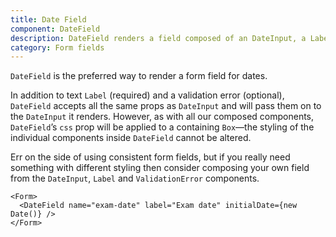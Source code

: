 ```yaml
---
title: Date Field
component: DateField
description: DateField renders a field composed of an DateInput, a Label and a ValidationError
category: Form fields
---
```


`DateField` is the preferred way to render a form field for dates.

In addition to text `Label` (required) and a validation error (optional), `DateField` accepts all the same props as `DateInput` and will pass them on to the `DateInput` it renders. However, as with all our composed components,
`DateField`’s `css` prop will be applied to a containing `Box`—the styling of the individual components inside `DateField` cannot be altered.

Err on the side of using consistent form fields, but if you really need something with different styling then consider composing your own field from the
`DateInput`, `Label` and `ValidationError` components.

```tsx preview
<Form>
  <DateField name="exam-date" label="Exam date" initialDate={new Date()} />
</Form>
```
